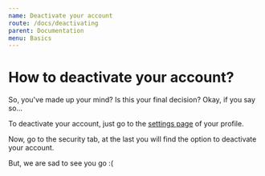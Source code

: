 ```yaml
---
name: Deactivate your account
route: /docs/deactivating
parent: Documentation
menu: Basics
---
```


# How to deactivate your account?

So, you've made up your mind? Is this your final decision?
Okay, if you say so...

To deactivate your account, just go to the [settings page](https://bubblin.io/settings#profile) of your profile.

Now, go to the security tab, at the last you will find the option to deactivate your account.

But, we are sad to see you go :(